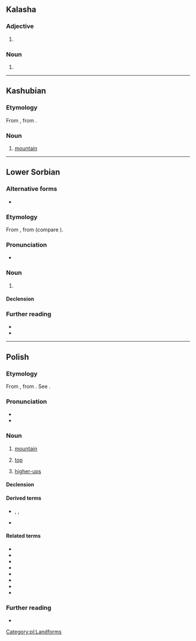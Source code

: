 {{also|gora|goral|goră|göra|górą|gor'a}}
==Kalasha==

=== Adjective ===
{{head|kls|adjective}}

# {{l|en|white}}

=== Noun ===
{{head|kls|noun}}

# {{l|en|white}}

----

==Kashubian==

===Etymology===
From {{inh|csb|sla-pro|*gora}}, from {{der|csb|ine-pro|*gʷerh₃-}}.

===Noun===
{{head|csb|noun|g=f}}

# [[mountain]]

----

==Lower Sorbian==

===Alternative forms===
* {{l|dsb|gora}} {{qualifier|obsolete}}

===Etymology===
From {{inh|dsb|sla-pro|*gora}}, from {{der|dsb|ine-pro|*gʷerh₃-||mountain}} (compare {{cog|grc|Βορέας||the north, the area beyond the mountains}}).

===Pronunciation===
* {{IPA|/ˈɡɨra/|/ˈɡɛra/|lang=dsb}}

===Noun===
{{dsb-noun|f|dim=górka}}

# {{l|en|mountain||large mass of earth and rock}}

====Declension====
{{dsb-decl-noun-1|gór}}

===Further reading===
* {{R:dsb:Muka}}
* {{R:dsb:Starosta|góra_1|góra¹}}

{{C|dsb|Landforms}}

----

==Polish==

===Etymology===
From {{inh|pl|sla-pro|*gora}}, from {{der|pl|ine-pro|*gʷerh₃-}}. See {{cog|sl|gora}}.

===Pronunciation===
* {{audio|Pl-góra.ogg|audio|lang=pl}}
* {{IPA|[ˈɡura]|lang=pl}}

===Noun===
{{pl-noun|f}}

# [[mountain]]
#: {{ux|pl|Klasztor znajdował się na szczycie wysokiej '''góry'''.|The monastery was situated on the top of a high '''mountain'''.}}
# [[top]]
#: {{ux|pl|'''Góra''' strony powinna być pusta.|The '''top''' of the page should be empty.}}
# {{lb|pl|colloquial}} [[higher-up]]s
#: {{ux|pl|Nie pomogę wam w tym projekcie, dopóki '''góra''' go nie przyklepie.|I won't help you with this project until the '''higher-ups''' sign off on it.}}

====Declension====
{{pl-decl-noun-f|gó|r}}

====Derived terms====
* {{sense|mountain}} {{l|pl|górski}}, {{l|pl|górzysty}}, {{l|pl|górować}}
* {{sense|top}} {{l|pl|górny}}

====Related terms====
* {{l|pl|do góry}}
* {{l|pl|ku górze}}
* {{l|pl|na górę}}
* {{l|pl|w górę}}
* {{l|pl|w górze}}
* {{l|pl|z góry}}
* {{l|pl|góra lodowa}}
* {{l|pl|do góry nogami}}

===Further reading===
* {{R:PWN}}

[[Category:pl:Landforms]]